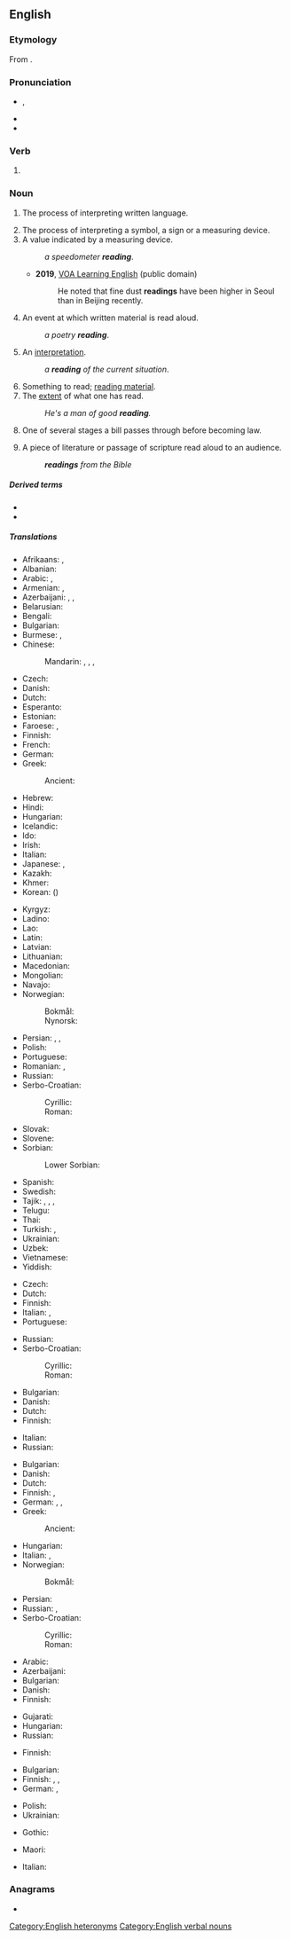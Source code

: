 {{also|Reading}}
==English==
{{wikipedia|dab=reading}}

===Etymology===
From {{suffix|en|read|ing}}.

===Pronunciation===
* {{enPR|rēd'ĭng}}, {{IPA|en|/ˈɹiːdɪŋ/|[ˈɹiːɾɪŋ]|/ˈɹidiŋ/|[ˈɹiɾiŋ]}}
* {{audio|en|en-us-reading.ogg|Audio (US)}}
* {{rhymes|en|iːdɪŋ}}

===Verb===
{{head|en|verb form}}

# {{present participle of|en|read|nocat=1}}

===Noun===
{{en-noun|~}}

# The process of interpreting written language.
#: {{ux|en|The student is behind in his '''reading''' by several chapters.}}
# The process of interpreting a symbol, a sign or a measuring device.
# A value indicated by a measuring device.
#: ''a speedometer '''reading'''''.
#* '''2019''', [https://web.archive.org/web/20190311070055/https://learningenglish.voanews.com/a/south-korea-proposes-rain-project-with-china-to-cut-pollution/4819207.html VOA Learning English] (public domain)
#*: He noted that fine dust '''readings''' have been higher in Seoul than in Beijing recently. 
#*:: {{audio|en|He noted that fine dust readings have been higher in Seoul than in Beijing recently.ogg|Audio (US)}}
# An event at which written material is read aloud.
#: ''a poetry '''reading'''''.
# An [[interpretation]].
#: ''a '''reading''' of the current situation''.
# Something to read; [[reading material]].
# The [[extent]] of what one has read.
#: ''He's a man of good '''reading'''.''
# {{lb|en|legislature}} One of several stages a bill passes through before becoming law.
# A piece of literature or passage of scripture read aloud to an audience.
#: '''''readings''' from the Bible''

=====Derived terms=====
* {{l|en|poetry reading}}
* {{l|en|reading material}}

=====Translations=====
{{trans-top|process of interpreting written language}}
* Afrikaans: {{t|af|lesing}}, {{t|af|oplesing}}
* Albanian: {{t+|sq|lexim|m}}
* Arabic: {{t|ar|قِرَاءَة|f}}, {{t|ar|مُطَالَعَة|f}}
* Armenian: {{t+|hy|ընթերցում|sc=Armn}}, {{t+|hy|ընթերցանություն|sc=Armn}}
* Azerbaijani: {{t+|az|oxu}}, {{t|az|qiraət}}, {{t|az|oxuma}}
* Belarusian: {{t|be|чыта́нне|n|sc=Cyrl}}
* Bengali: {{t|bn|পড়া}}
* Bulgarian: {{t|bg|че́тене|n|sc=Cyrl}}
* Burmese: {{t+|my|အဖတ်}}, {{t|my|စာဖတ်ခြင်း}}
* Chinese:
*: Mandarin: {{t+|cmn|讀書|sc=Hani}}, {{t+|cmn|读书|tr=dúshū|sc=Hani}}, {{t+|cmn|閱讀|sc=Hani}}, {{t+|cmn|阅读|tr=yuèdú|sc=Hani}}
* Czech: {{t+|cs|čtení|n}}
* Danish: {{t|da|læsning|c}}
* Dutch: {{t+|nl|lezen|n}}
* Esperanto: {{t|eo|legado}}
* Estonian: {{t|et|lugemine}}
* Faroese: {{t|fo|lesing|f}}, {{t|fo|lestur|m}}
* Finnish: {{t+|fi|lukeminen}}
* French: {{t+|fr|lecture|f}}
* German: {{t+|de|Lesen|n}}
* Greek:
*: Ancient: {{t|grc|ἀνάγνωσις|f}}
* Hebrew: {{t+|he|קְרִיאָה|f|tr=k'ri'á|sc=Hebr}}
* Hindi: {{t+|hi|पढ़ना}}
* Hungarian: {{t+|hu|olvasás}}
* Icelandic: {{t+|is|lestur|m}}
* Ido: {{t+|io|lektado}}
* Irish: {{t|ga|léitheoireacht|f}}
* Italian: {{t+|it|lettura|f}}
* Japanese: {{t+|ja|読書|tr=どくしょ, dokusho}}, {{t+|ja|読む|tr=よむこと, yomu koto|alt=読むこと}}
* Kazakh: {{t+|kk|оқу}}
* Khmer: {{t+|km|អំណាន|tr=ʔɑmnaan|sc=Khmr}}
* Korean: {{t+|ko|독서}} ({{t+|ko|讀書}})
{{trans-mid}}
* Kyrgyz: {{t+|ky|окуу}}
* Ladino: {{t|lad|meldadura|f}}
* Lao: {{t|lo|ການອ່ານ}}
* Latin: {{t|la|lectiō|f}}
* Latvian: {{t|lv|lasījums|m}}
* Lithuanian: {{t+|lt|skaitymas|m}}
* Macedonian: {{t|mk|читање|n|sc=Cyrl}}
* Mongolian: {{t+|mn|уншлага}}
* Navajo: {{t|nv|óltaʼ}}
* Norwegian:
*: Bokmål: {{t+|nb|lesing|m|f}}
*: Nynorsk: {{t|nn|lesing|f}}
* Persian: {{t+|fa|خواندن|tr=xândan|sc=fa-Arab}}, {{t+|fa|قرائت|tr=qerâat}} {{qualifier|often in a religious context}}, {{t+|fa|مطالعه|tr=motâle'e}}
* Polish: {{t+|pl|czytanie|n}}
* Portuguese: {{t+|pt|leitura}}
* Romanian: {{t+|ro|lectură|f}}, {{t+|ro|citire|f}}
* Russian: {{t+|ru|чте́ние|n}}
* Serbo-Croatian:
*: Cyrillic: {{t|sh|читање|n}}
*: Roman: {{t+|sh|čìtānje|n}}
* Slovak: {{t|sk|čítanie|n}}
* Slovene: {{t|sl|branje|n}}
* Sorbian:
*: Lower Sorbian: {{t|dsb|cytanje|n}}
* Spanish: {{t+|es|lectura|f}}
* Swedish: {{t+|sv|läsning}}
* Tajik: {{t+|tg|хондан}}, {{t|tg|хониш}}, {{t|tg|мутолиа}}, {{t|tg|қироат}}
* Telugu: {{t+|te|చదువు}}
* Thai: {{t+|th|การอ่าน}}
* Turkish: {{t+|tr|okuma}}, {{t+|tr|kıraat}} {{qualifier|often in a religious context}}
* Ukrainian: {{t|uk|чита́ння|n|sc=Cyrl}}
* Uzbek: {{t+|uz|oʻqish}}
* Vietnamese: {{t+|vi|đọc|alt=sự đọc}}
* Yiddish: {{t|yi|לייענונג|sc=Hebr}}
{{trans-bottom}}

{{trans-top|process of interpreting a symbol}}
* Czech: {{t+|cs|čtení|n}}
* Dutch: {{t|nl|uitlezing|f}}
* Finnish: {{t+|fi|lukeminen}}
* Italian: {{t+|it|interpretare}}, {{t+|it|interpretazione|f}}
* Portuguese: {{t+|pt|leitura}}
{{trans-mid}}
* Russian: {{t+|ru|чте́ние|n}}
* Serbo-Croatian:
*: Cyrillic: {{t|sh|читање|n}}
*: Roman: {{t+|sh|čìtānje|n}}
{{trans-bottom}}

{{trans-top|value indicated by a measuring device}}
* Bulgarian: {{t+|bg|показание|n}}
* Danish: {{t|da|aflæsning|c}}
* Dutch: {{t+|nl|lezing|f}}
* Finnish: {{t+|fi|lukema}}
{{trans-mid}}
* Italian: {{t+|it|lettura|f}}
* Russian: {{t+|ru|показа́ние}}
{{trans-bottom}}

{{trans-top|event at which material is read aloud}}
* Bulgarian: {{t|bg|четене|n}}
* Danish: {{t+|da|forelæsning|c}}
* Dutch: {{t+|nl|voorlezen|n}}
* Finnish: {{t|fi|lukutilaisuus}}, {{t+|fi|lausunta}}
* German: {{t+|de|Rezitation|f}}, {{t+|de|Lesung|f}}, {{t|de|Gedichtlesung|f}}
* Greek:
*: Ancient: {{t|grc|ἀνάγνωσις|f}}
* Hungarian: {{t+|hu|felolvasás}}
* Italian: {{t+|it|lettura|f}}, {{t+|it|interpretazione|f}}
* Norwegian:
*: Bokmål: {{t|nb|lesning|m|f}}
{{trans-mid}}
* Persian: {{t+|fa|خوانی|tr=-xâni|sc=fa-Arab}}
* Russian: {{t+|ru|чте́ние|n}}, {{t+|ru|чти́во|n}}
* Serbo-Croatian:
*: Cyrillic: {{t|sh|читање|n}}
*: Roman: {{t+|sh|čìtānje|n}}
{{trans-bottom}}

{{trans-top|interpretation}}
* Arabic: {{t|ar|قِرَاءَة|f}}
* Azerbaijani: {{t|az|yozma}}
* Bulgarian: {{t+|bg|тълкуване|n}}
* Danish: {{t|da|fortolkning|c}}
* Finnish: {{t+|fi|tulkinta}}
{{trans-mid}}
* Gujarati: {{t|gu|અર્થઘટન}}
* Hungarian: {{t|hu|olvasat}}
* Russian: {{t+|ru|толкова́ние|n}}
{{trans-bottom}}

{{trans-see|something to read|reading material}}

{{trans-top|extent of one's reading}}
* Finnish: {{t|fi|lukeneisuus}}
{{trans-mid}}
{{trans-bottom}}

{{trans-top|one of several stages a bill passes through}}
* Bulgarian: {{t|bg|четене|n}}
* Finnish: {{t+|fi|lähetekeskustelu}} {{q|first reading}}, {{t|fi|[[ensimmäinen]] [[käsittely]]}} {{q|second reading}}, {{t|fi|[[toinen]] [[käsittely]]}} {{q|third reading}}
* German: {{t+|de|Lesung|f}}, {{t+|de|Beratung|f}}
{{trans-mid}}
* Polish: {{t+|pl|czytanie|n}}
* Ukrainian: {{t|uk|чита́ння|n}}
{{trans-bottom}}

{{trans-top|a piece read to an audience}}
* Gothic: {{t|got|𐌻𐌰𐌹𐌺𐍄𐌾𐍉}}
{{trans-mid}}
* Maori: {{t|mi|tuhinga}}
{{trans-bottom}}

{{checktrans-top}}
* Italian: {{t+check|it|lettura|f}}
{{trans-mid}}
{{trans-bottom}}

===Anagrams===
* {{anagrams|en|a=adeginr|Dearing|dearing|deraign|gradine|grained|inraged}}

[[Category:English heteronyms]]
[[Category:English verbal nouns]]